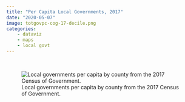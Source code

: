 ```yaml
---
title: "Per Capita Local Governments, 2017"
date: "2020-05-07"
image: totgovpc-cog-17-decile.png
categories: 
    - dataviz
    - maps 
    - local govt
---
```

&nbsp;

::: {.column-page}

![Local governments per capita by county from the 2017 Census of Government.](totgovpc-cog-17-decile.png){fig-align="center"}

:::